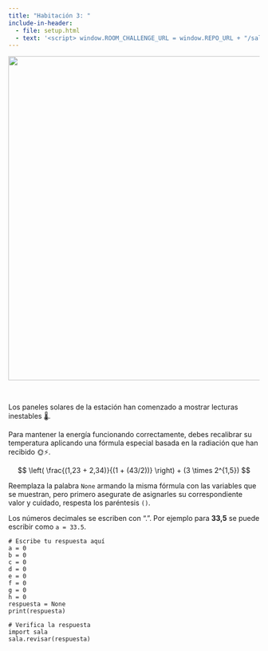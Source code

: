 ```yaml
---
title: "Habitación 3: "
include-in-header:
  - file: setup.html
  - text: '<script> window.ROOM_CHALLENGE_URL = window.REPO_URL + "/sala_03.py"; </script>'
---
```


<center>
<img src="./img/sala_03.png" width="650">
</center>

<br/>

Los paneles solares de la estación han comenzado a mostrar lecturas inestables 🌡️.

Para mantener la energía funcionando correctamente, debes recalibrar su temperatura aplicando una fórmula especial
basada en la radiación que han recibido 🌞⚡.

$$
\left( \frac{(1,23 + 2,34)}{(1 + (43/2))} \right) + (3 \times 2^{1,5})
$$

<div class="alert alert-info">
Reemplaza la palabra `None` armando la misma fórmula con las variables que se muestran, pero primero asegurate de asignarles su correspondiente valor y cuidado, respesta los paréntesis `()`.
</div>

::: {.callout-tip title="Números decimales en código" collapse="true"}
Los números decimales se escriben con ".". Por ejemplo para **33,5** se puede escribir como `a = 33.5`.
:::

```pyodide-python
# Escribe tu respuesta aquí
a = 0
b = 0
c = 0
d = 0
e = 0
f = 0
g = 0
h = 0
respuesta = None
print(respuesta)

# Verifica la respuesta
import sala
sala.revisar(respuesta)
```
